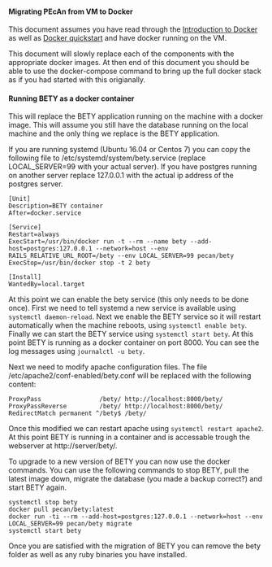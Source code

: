 #### Migrating PEcAn from VM to Docker {#docker-migrate}

This document assumes you have read through the [Introduction to Docker](#docker-intro) as well as [Docker quickstart](#docker-quickstart) and have docker running on the VM.

This document will slowly replace each of the components with the appropriate docker images. At then end of this document you should be able to use the docker-compose command to bring up the full docker stack as if you had started with this origianally.

#### Running BETY as a docker container

This will replace the BETY application running on the machine with a docker image. This will assume you still have the database running on the local machine and the only thing we replace is the BETY application.

If you are running systemd (Ubuntu 16.04 or Centos 7) you can copy the following file to /etc/systemd/system/bety.service (replace LOCAL_SERVER=99 with your actual server). If you have postgres running on another server replace 127.0.0.1 with the actual ip address of the postgres server.

```
[Unit]
Description=BETY container
After=docker.service

[Service]
Restart=always
ExecStart=/usr/bin/docker run -t --rm --name bety --add-host=postgres:127.0.0.1 --network=host --env RAILS_RELATIVE_URL_ROOT=/bety --env LOCAL_SERVER=99 pecan/bety
ExecStop=/usr/bin/docker stop -t 2 bety

[Install]
WantedBy=local.target
```

At this point we can enable the bety service (this only needs to be done once). First we need to tell systemd a new service is available using `systemctl daemon-reload`. Next we enable the BETY service so it will restart automatically when the machine reboots, using `systemctl enable bety`. Finally we can start the BETY service using `systemctl start bety`. At this point BETY is running as a docker container on port 8000. You can see the log messages using `journalctl -u bety`.

Next we need to modify apache configuration files. The file /etc/apache2/conf-enabled/bety.conf will be replaced with the following content:

```
ProxyPass                /bety/ http://localhost:8000/bety/
ProxyPassReverse         /bety/ http://localhost:8000/bety/
RedirectMatch permanent ^/bety$ /bety/
```

Once this modified we can restart apache using `systemctl restart apache2`. At this point BETY is running in a container and is accessable trough the webserver at http://server/bety/.


To upgrade to a new version of BETY you can now use the docker commands. You can use the following commands to stop BETY, pull the latest image down, migrate the database (you made a backup correct?) and start BETY again.

```
systemctl stop bety
docker pull pecan/bety:latest
docker run -ti --rm --add-host=postgres:127.0.0.1 --network=host --env LOCAL_SERVER=99 pecan/bety migrate
systemctl start bety
```

Once you are satisfied with the migration of BETY you can remove the bety folder as well as any ruby binaries you have installed.
